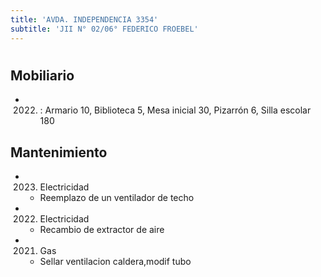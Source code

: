 ```yaml
---
title: 'AVDA. INDEPENDENCIA 3354'
subtitle: 'JII N° 02/06° FEDERICO FROEBEL'
---
```


#


## Mobiliario

*  (2022) : Armario 10, Biblioteca 5, Mesa inicial 30, Pizarrón 6, Silla escolar 180 





## Mantenimiento

*  (2023) Electricidad 
    + Reemplazo de un ventilador de techo

*  (2022) Electricidad 
    + Recambio de extractor de aire

*  (2021) Gas 
    + Sellar ventilacion caldera,modif tubo



